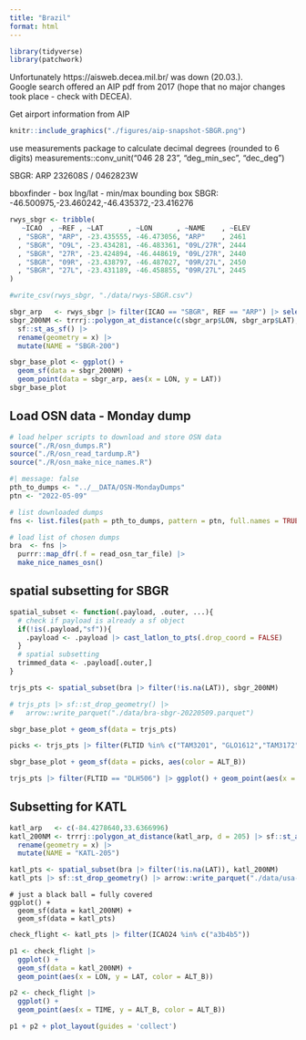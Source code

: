 ```yaml
---
title: "Brazil"
format: html
---
```


```r
library(tidyverse)
library(patchwork)
```


Unfortunately https://aisweb.decea.mil.br/ was down (20.03.).    
Google search offered an AIP pdf from 2017 (hope that no major changes took place - check with DECEA).

Get airport information from AIP

```r
knitr::include_graphics("./figures/aip-snapshot-SBGR.png")
```

use measurements package to calculate decimal degrees (rounded to 6 digits)
measurements::conv_unit("046 28 23", "deg_min_sec", "dec_deg")

SBGR: ARP 232608S / 0462823W

bboxfinder - box lng/lat - min/max
bounding box SBGR: -46.500975,-23.460242,-46.435372,-23.416276

```r
rwys_sbgr <- tribble(
   ~ICAO  , ~REF , ~LAT      , ~LON      , ~NAME    , ~ELEV
  , "SBGR", "ARP", -23.435555, -46.473056, "ARP"    , 2461
  , "SBGR", "O9L", -23.434281, -46.483361, "09L/27R", 2444
  , "SBGR", "27R", -23.424894, -46.448619, "09L/27R", 2440
  , "SBGR", "09R", -23.438797, -46.487027, "09R/27L", 2450
  , "SBGR", "27L", -23.431189, -46.458855, "09R/27L", 2445
)

#write_csv(rwys_sbgr, "./data/rwys-SBGR.csv")
```


```r
sbgr_arp   <- rwys_sbgr |> filter(ICAO == "SBGR", REF == "ARP") |> select(LAT, LON)
sbgr_200NM <- trrrj::polygon_at_distance(c(sbgr_arp$LON, sbgr_arp$LAT), d = 205) |> 
  sf::st_as_sf() |> 
  rename(geometry = x) |> 
  mutate(NAME = "SBGR-200")
```

```r
sbgr_base_plot <- ggplot() +
  geom_sf(data = sbgr_200NM) +
  geom_point(data = sbgr_arp, aes(x = LON, y = LAT))
sbgr_base_plot
```



## Load OSN data - Monday dump

```r
# load helper scripts to download and store OSN data
source("./R/osn_dumps.R")
source("./R/osn_read_tardump.R")
source("./R/osn_make_nice_names.R")
```
```r
#| message: false
pth_to_dumps <- "../__DATA/OSN-MondayDumps"
ptn <- "2022-05-09"

# list downloaded dumps
fns <- list.files(path = pth_to_dumps, pattern = ptn, full.names = TRUE)

# load list of chosen dumps
bra  <- fns |> 
  purrr::map_dfr(.f = read_osn_tar_file) |> 
  make_nice_names_osn()
```

## spatial subsetting for SBGR

```r
spatial_subset <- function(.payload, .outer, ...){
  # check if payload is already a sf object
  if(!is(.payload,"sf")){
    .payload <- .payload |> cast_latlon_to_pts(.drop_coord = FALSE)
  }
  # spatial subsetting
  trimmed_data <- .payload[.outer,]
}

trjs_pts <- spatial_subset(bra |> filter(!is.na(LAT)), sbgr_200NM)

# trjs_pts |> sf::st_drop_geometry() |> 
#   arrow::write_parquet("./data/bra-sbgr-20220509.parquet")
```

```r
sbgr_base_plot + geom_sf(data = trjs_pts)
```

```r
picks <- trjs_pts |> filter(FLTID %in% c("TAM3201", "GLO1612","TAM3172", "DLH506"))

sbgr_base_plot + geom_sf(data = picks, aes(color = ALT_B))
```

```r
trjs_pts |> filter(FLTID == "DLH506") |> ggplot() + geom_point(aes(x = TIME, y = ALT_B))
```

## Subsetting for KATL

```r
katl_arp   <- c(-84.4278640,33.6366996)
katl_200NM <- trrrj::polygon_at_distance(katl_arp, d = 205) |> sf::st_as_sf() |> 
  rename(geometry = x) |> 
  mutate(NAME = "KATL-205")

katl_pts <- spatial_subset(bra |> filter(!is.na(LAT)), katl_200NM)
katl_pts |> sf::st_drop_geometry() |> arrow::write_parquet("./data/usa-katl-20220509.parquet")
```

```{}
# just a black ball = fully covered
ggplot() +
  geom_sf(data = katl_200NM) +
  geom_sf(data = katl_pts)
```

```r
check_flight <- katl_pts |> filter(ICAO24 %in% c("a3b4b5")) 

p1 <- check_flight |> 
  ggplot() +
  geom_sf(data = katl_200NM) +
  geom_point(aes(x = LON, y = LAT, color = ALT_B))

p2 <- check_flight |> 
  ggplot() +
  geom_point(aes(x = TIME, y = ALT_B, color = ALT_B))

p1 + p2 + plot_layout(guides = 'collect')
```

